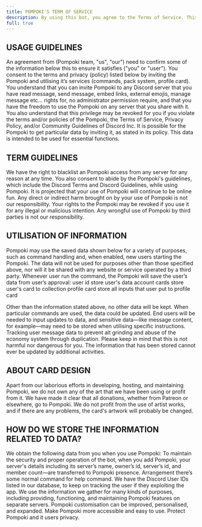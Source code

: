 ```yaml
---
title: POMPOKI'S TERM OF SERVICE
description: By using this bot, you agree to the Terms of Service. This bot may store basic data such as user and server IDs to provide its features. No sensitive or personal information is collected. Use of this bot must comply with Discord’s Terms of Service and Community Guidelines.
full: true
---
```


## <span className='font-1'> USAGE GUIDELINES </span>
An agreement from (Pompoki team, "us", "our") need to confirm some of the information below this to ensure it satisfies ("you" or "user").
You consent to the terms and privacy (policy) listed below by inviting the Pompoki and utilising it’s services (commands, pack system, profile card).
You understand that you can invite Pompoki to any Discord server that you have read message, send message, embed links, external emojis, manage message etc… rights for, no administrator permission require, and that you have the freedom to use the Pompoki on any server that you share with it.
You also understand that this privilege may be revoked for you if you violate the terms and/or policies of the Pompoki, the Terms of Service, Privacy Policy, and/or Community Guidelines of Discord Inc.
It is possible for the Pompoki to get particular data by inviting it, as stated in its policy. This data is intended to be used for essential functions.

## <span className='font-1'>  TERM GUIDELINES </span>
We have the right to blacklist an Pompoki access from any server for any reason at any time.
You also consent to abide by the Pompoki's guidelines, which include the Discord Terms and Discord Guidelines, while using Pompoki.
It is projected that your use of Pompoki will continue to be online fun.
Any direct or indirect harm brought on by your use of Pompoki is not our responsibility.
Your rights to the Pompoki may be revoked if you use it for any illegal or malicious intention.
Any wrongful use of Pompoki by third parties is not our responsibility.


## <span className='font-1'> UTILISATION OF INFORMATION </span>
Pompoki may use the saved data shown below for a variety of purposes, such as command handling and, when enabled, new users starting the Pompoki.
The data will not be used for purposes other than those specified above, nor will it be shared with any website or service operated by a third party.
Whenever user run the command, the Pompoki will save the user’s data from user’s approval:
user id	store user's data account
cards	store user's card to collection
profile card	store all inputs that user put to profile card

Other than the information stated above, no other data will be kept.
When particular commands are used, the data could be updated.
End users will be needed to input updates to data, and sensitive data—like message content, for example—may need to be stored when utilising specific instructions.
Tracking user message data to prevent alt grinding and abuse of the economy system through duplication. Please keep in mind that this is not harmful nor dangerous for you.
The information that has been stored cannot ever be updated by additional activities.

## <span className='font-1'> ABOUT CARD DESIGN </span>
Apart from our laborious efforts in developing, hosting, and maintaining Pompoki, we do not own any of the art that we have been using or profit from it. We have made it clear that all donations, whether from Patreon or elsewhere, go to Pompoki.
We do not profit from the use of artist works, and if there are any problems, the card's artwork will probably be changed.

## <span className='font-1'> HOW DO WE STORE THE INFORMATION RELATED TO DATA? </span>
We obtain the following data from you when you use Pompoki:
To maintain the security and proper operation of the bot, when you add Pompoki, your server's details including its server’s name, owner’s id, server’s id, and member count—are transferred to Pompoki presence.
Arrangement there’s some normal command for help command.
We have the Discord User IDs listed in our database, to keep on tracking the user if they exploiting the app.
We use the information we gather for many kinds of purposes, including providing, functioning, and maintaining Pompoki features on separate servers.
Pompoki customisation can be improved, personalised, and expanded. Make Pompoki more accessible and easy to use. Protect Pompoki and it users privacy.